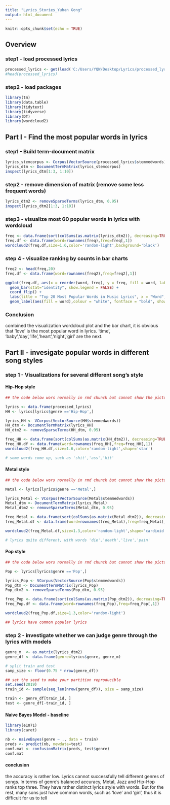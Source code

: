 ---
title: "Lyrics_Stories_Yuhan Gong"
output: html_document
---

```{r setup, include=FALSE}
knitr::opts_chunk$set(echo = TRUE)
```

## Overview

### step1 - load processed lyrics

```{r}
processed_lyrics <- get(load('C:/Users/YQW/Desktop/Lyrics/processed_lyrics.RData'))
#head(processed_lyrics)
```

### step2 - load packages
```{r warning=FALSE, message=FALSE}
library(tm)
library(data.table)
library(tidytext)
library(tidyverse)
library(DT)
library(wordcloud2)
```


## Part I - Find the most popular words in lyrics

### step1 - Build term-document matrix 
```{r}
lyrics_stemcorpus <- Corpus(VectorSource(processed_lyrics$stemmedwords))
lyrics_dtm <- DocumentTermMatrix(lyrics_stemcorpus)
inspect(lyrics_dtm[1:3, 1:10])
```

### step2 - remove dimension of matrix (remove some less frequent words)
```{r}
lyrics_dtm2 <- removeSparseTerms(lyrics_dtm, 0.95)
inspect(lyrics_dtm2[1:3, 1:10])
```

### step3 - visualize most 60 popular words in lyrics with wordcloud
```{r}
freq <- data.frame(sort(colSums(as.matrix(lyrics_dtm2)), decreasing=TRUE))
freq.df <- data.frame(word=rownames(freq),freq=freq[,1])
wordcloud2(freq.df,size=1.6,color='random-light',background='black')
```

### step 4 - visualize ranking by counts in bar charts
```{r}
freq2 <- head(freq,20)
freq.df <- data.frame(word=rownames(freq2),freq=freq2[,1])

ggplot(freq.df, aes(x = reorder(word, freq), y = freq, fill = word, label = freq)) +
  geom_bar(stat="identity", show.legend = FALSE) +
  coord_flip() +
  labs(title = "Top 20 Most Popular Words in Music Lyrics", x = "Word", y = "Count") +
  geom_label(aes(fill = word),colour = "white", fontface = "bold", show.legend = FALSE)

```

### Conclusion
combined the visualization wordcloud plot and the bar chart, it is obvious that 'love' is the most popular word in lyrics. 'time', 'baby','day','life','heart','night','girl' are the next.

## Part II - invesigate popular words in different song styles

### step 1 - Visualizations for several different song's style

#### Hip-Hop style
```{r}
## the code below wors normally in rmd chunck but cannot show the picture in htlm file for unknown reason. However if it is the first picture in my htlm, it can show. So I attach this code chunck and result in another htlm.

lyrics <- data.frame(processed_lyrics)
HH <- lyrics[lyrics$genre =='Hip-Hop',]

lyrics_HH <- VCorpus(VectorSource(HH$stemmedwords))
HH_dtm <- DocumentTermMatrix(lyrics_HH)
HH_dtm2 <- removeSparseTerms(HH_dtm, 0.95)

freq_HH <- data.frame(sort(colSums(as.matrix(HH_dtm2)), decreasing=TRUE))
freq_HH.df <- data.frame(word=rownames(freq_HH),freq=freq_HH[,1])
wordcloud2(freq_HH.df,size=1.6,color='random-light',shape='star')

# some words come up, such as 'shit','ass','hit'
```


#### Metal style
```{r}
## the code below wors normally in rmd chunck but cannot show the picture in htlm file for unknown reason. However if it is the first picture in my htlm, it can show. So I attach this code chunck and result in another htlm.

Metal <- lyrics[lyrics$genre =='Metal',]

lyrics_Metal <- VCorpus(VectorSource(Metal$stemmedwords))
Metal_dtm <- DocumentTermMatrix(lyrics_Metal)
Metal_dtm2 <- removeSparseTerms(Metal_dtm, 0.95)

freq_Metal <- data.frame(sort(colSums(as.matrix(Metal_dtm2)), decreasing=TRUE))
freq_Metal.df <- data.frame(word=rownames(freq_Metal),freq=freq_Metal[,1])

wordcloud2(freq_Metal.df,size=1.3,color='random-light',shape='cardioid')

# lyrics quite different, with words 'die','death','live','pain'
```


#### Pop style
```{r}
## the code below wors normally in rmd chunck but cannot show the picture in htlm file for unknown reason. However if it is the first picture in my htlm, it can show. So I attach this code chunck and result in another htlm.

Pop <- lyrics[lyrics$genre =='Pop',]

lyrics_Pop <- VCorpus(VectorSource(Pop$stemmedwords))
Pop_dtm <- DocumentTermMatrix(lyrics_Pop)
Pop_dtm2 <- removeSparseTerms(Pop_dtm, 0.95)

freq_Pop <- data.frame(sort(colSums(as.matrix(Pop_dtm2)), decreasing=TRUE))
freq_Pop.df <- data.frame(word=rownames(freq_Pop),freq=freq_Pop[,1])

wordcloud2(freq_Pop.df,size=1.3,color='random-light')

## lyrics have common popular lyrics
```


### step 2 - investigate whether we can judge genre through the lyrics with models
```{r}
genre_m  <- as.matrix(lyrics_dtm2)
genre_df <- data.frame(genre=lyrics$genre, genre_m)

# split train and test
samp_size <- floor(0.75 * nrow(genre_df))

## set the seed to make your partition reproducible
set.seed(2019)
train_id <- sample(seq_len(nrow(genre_df)), size = samp_size)

train <- genre_df[train_id, ]
test <- genre_df[-train_id, ]

```


#### Naive Bayes Model - baseline
```{r}
library(e1071)
library(caret)

nb <- naiveBayes(genre ~ ., data = train)
preds <- predict(nb, newdata=test)
conf.mat <- confusionMatrix(preds, test$genre)
conf.mat
```

#### conclusion
the accuracy is rather low. Lyrics cannot successfully tell different genres of songs. In terms of genre's balanced accuracy, Metal, Jazz and Hip-Hop ranks top three. They have rather distinct lyrics style with words. But for the rest, many sons just have common words, such as 'love' and 'girl', thus it is difficult for us to tell

